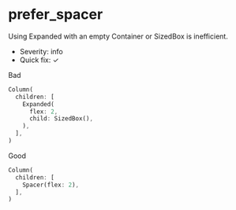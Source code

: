 # prefer_spacer

Using Expanded with an empty Container or SizedBox is inefficient.

- Severity: info
- Quick fix: ✓

Bad

```dart
Column(
  children: [
    Expanded(
      flex: 2,
      child: SizedBox(),
    ),
  ],
)
```

Good

```dart
Column(
  children: [
    Spacer(flex: 2),
  ],
)
```
